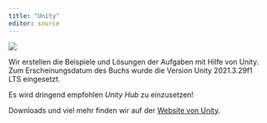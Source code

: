 ```yaml
---
title: "Unity"
editor: source
---
```

![](images/unity3d.png)

Wir erstellen die Beispiele und Lösungen der Aufgaben mit Hilfe von Unity. Zum Erscheinungsdatum des Buchs wurde die Version Unity 2021.3.29f1 LTS eingesetzt.

Es wird dringend empfohlen *Unity Hub* zu einzusetzen!

Downloads und viel mehr finden wir auf der
<a href="https://www.unity.com" target="_blank">Website von Unity</a>.



